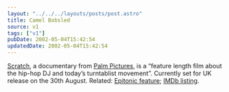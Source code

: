 ```yaml
---
layout: "../../../layouts/posts/post.astro"
title: Camel Bobsled
source: v1
tags: ["v1"]
pubDate: 2002-05-04T15:42:54
updatedDate: 2002-05-04T15:42:54
---
```


[Scratch][1], a documentary from [Palm Pictures][2], is a &#8220;feature length film about the hip-hop DJ and today&#8217;s turntablist movement&#8221;. Currently set for UK release on the 30th August. Related: [Epitonic feature][3]; [IMDb listing][4].

[1]: http://www.scratchmovie.com/ "Scratch documentary: official website"
[2]: http://www.palmpictures.com/ "Palm Pictures: website"
[3]: http://www.epitonic.com/extra/scratch/ "Epitonic feature on Scratch"
[4]: http://uk.imdb.com/Title?0143861 "IMDb listing for Scratch"
